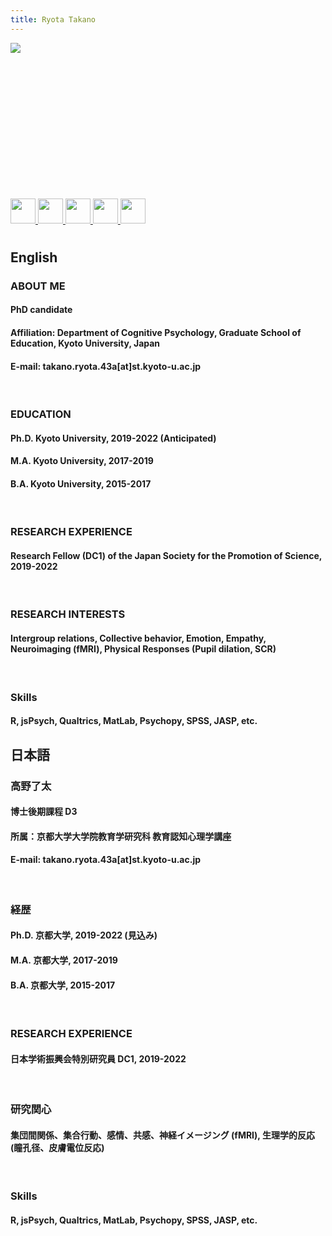 ---
title: Ryota Takano
---

<div style="width:225px; height:150px">
<p><img src="pic/pic2.jpg"></p>
</div>
<br>
<br>
<br>
<br>
<br>
<div style=>
<p>
<a href="https://twitter.com/takano_ryota">
<img src="pic/twitter.png" width="40px" height="40px"> </a>
<a href="https://www.researchgate.net/profile/Ryota-Takano">
<img src="pic/rg.png" width="40px" height="40px"> 
<a href="https://scholar.google.co.jp/citations?user=ucldCngAAAAJ&hl=ja">
<img src="pic/gs.png" width="40px" height="40px"> 
<a href="https://osf.io/bpjds/">
<img src="pic/osf.png" width="40px" height="40px"> 
<a href="https://github.com/RyotaTKN">
<img src="pic/gh.jpg" width="40px" height="40px"> 
</a>
</p>

# {.tabset .tabset-pills}
## **English**
### **ABOUT ME**

#### PhD candidate 
#### Affiliation: Department of Cognitive Psychology, Graduate School of Education, Kyoto University, Japan
#### E-mail: takano.ryota.43a[at]st.kyoto-u.ac.jp
<br>

### **EDUCATION**

#### Ph.D.   Kyoto University, 2019-2022 (Anticipated)
#### M.A.    Kyoto University, 2017-2019
#### B.A.    Kyoto University, 2015-2017
<br>

### **RESEARCH EXPERIENCE**

#### Research Fellow (DC1) of the Japan Society for the Promotion of Science, 2019-2022
<br>

### **RESEARCH INTERESTS**

#### Intergroup relations, Collective behavior, Emotion, Empathy, Neuroimaging (fMRI), Physical Responses (Pupil dilation, SCR)
<br>

### **Skills**

#### R, jsPsych, Qualtrics, MatLab, Psychopy, SPSS, JASP, etc.

## **日本語**
### **高野了太**

#### 博士後期課程 D3 
#### 所属：京都大学大学院教育学研究科 教育認知心理学講座
#### E-mail: takano.ryota.43a[at]st.kyoto-u.ac.jp
<br>

### **経歴**

#### Ph.D.   京都大学, 2019-2022 (見込み)
#### M.A.    京都大学, 2017-2019
#### B.A.    京都大学, 2015-2017
<br>

### **RESEARCH EXPERIENCE**

#### 日本学術振興会特別研究員 DC1, 2019-2022
<br>

### **研究関心**

#### 集団間関係、集合行動、感情、共感、神経イメージング (fMRI), 生理学的反応 (瞳孔径、皮膚電位反応)
<br>

### **Skills**

#### R, jsPsych, Qualtrics, MatLab, Psychopy, SPSS, JASP, etc.